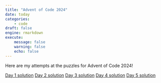```yaml
---
title: "Advent of Code 2024"
date: today
categories:
    - code
draft: false
engine: rmarkdown
execute:
    message: false
    warning: false
    echo: false
---
```


Here are my attempts at the puzzles for Advent of Code 2024!

[Day 1 solution](https://github.com/DamonCharlesRoberts/advent_2024/blob/main/src/day_1.py)
[Day 2 solution](https://github.com/DamonCharlesRoberts/advent_2024/blob/main/src/day_2.py)
[Day 3 solution](https://github.com/DamonCharlesRoberts/advent_2024/blob/main/src/day_3.py)
[Day 4 solution](https://github.com/DamonCharlesRoberts/advent_2024/blob/main/src/day_4.py)
[Day 5 solution](https://github.com/DamonCharlesRoberts/advent_2024/blob/main/src/day_5.py)
